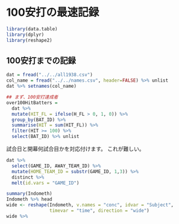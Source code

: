100安打の最速記録
===

```r
library(data.table)
library(dplyr)
library(reshape2)
```

## 100安打までの記録
```r
dat = fread("../../all1938.csv")
col_name = fread("../../names.csv", header=FALSE) %>% unlist
dat %>% setnames(col_name)

## まず、100安打達成者
over100HitBatters = 
  dat %>% 
  mutate(HIT_FL = ifelse(H_FL > 0, 1, 0)) %>% 
  group_by(BAT_ID) %>% 
  summarise(HIT = sum(HIT_FL)) %>% 
  filter(HIT >= 100) %>% 
  select(BAT_ID) %>% unlist

```

試合日と開幕何試合目かを対応付けます。
これが難しい。
```r
dat %>% 
  select(GAME_ID, AWAY_TEAM_ID) %>% 
  mutate(HOME_TEAM_ID = substr(GAME_ID, 1,3)) %>% 
  distinct %>% 
  melt(id.vars = "GAME_ID") 
```

```r
summary(Indometh)
Indometh %>% head
wide <- reshape(Indometh, v.names = "conc", idvar = "Subject",
                timevar = "time", direction = "wide")
wide %>% 

```


